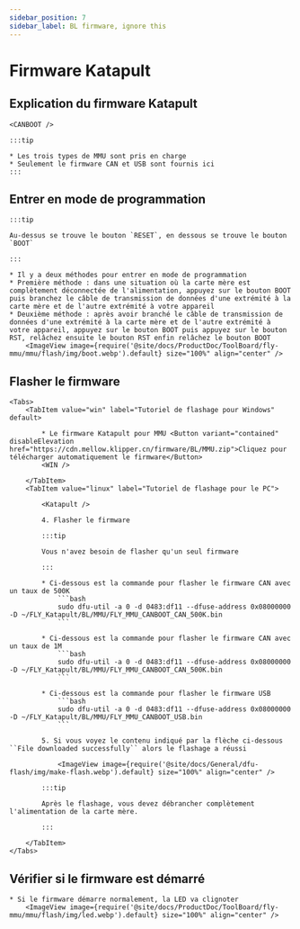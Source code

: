 ```yaml
---
sidebar_position: 7
sidebar_label: BL firmware, ignore this
---
```



# Firmware Katapult

## Explication du firmware Katapult

    <CANBOOT />

    :::tip

    * Les trois types de MMU sont pris en charge
    * Seulement le firmware CAN et USB sont fournis ici
    :::

## Entrer en mode de programmation

    :::tip

    Au-dessus se trouve le bouton `RESET`, en dessous se trouve le bouton `BOOT`

    :::

    * Il y a deux méthodes pour entrer en mode de programmation
    * Première méthode : dans une situation où la carte mère est complètement déconnectée de l'alimentation, appuyez sur le bouton BOOT puis branchez le câble de transmission de données d'une extrémité à la carte mère et de l'autre extrémité à votre appareil
    * Deuxième méthode : après avoir branché le câble de transmission de données d'une extrémité à la carte mère et de l'autre extrémité à votre appareil, appuyez sur le bouton BOOT puis appuyez sur le bouton RST, relâchez ensuite le bouton RST enfin relâchez le bouton BOOT
        <ImageView image={require('@site/docs/ProductDoc/ToolBoard/fly-mmu/mmu/flash/img/boot.webp').default} size="100%" align="center" />

## Flasher le firmware
    <Tabs>
        <TabItem value="win" label="Tutoriel de flashage pour Windows" default>
        
            * Le firmware Katapult pour MMU <Button variant="contained" disableElevation href="https://cdn.mellow.klipper.cn/firmware/BL/MMU.zip">Cliquez pour télécharger automatiquement le firmware</Button>
            <WIN />
            
        </TabItem>
        <TabItem value="linux" label="Tutoriel de flashage pour le PC">
            
            <Katapult />

            4. Flasher le firmware

            :::tip

            Vous n'avez besoin de flasher qu'un seul firmware

            :::

            * Ci-dessous est la commande pour flasher le firmware CAN avec un taux de 500K
                ```bash
                sudo dfu-util -a 0 -d 0483:df11 --dfuse-address 0x08000000 -D ~/FLY_Katapult/BL/MMU/FLY_MMU_CANBOOT_CAN_500K.bin
                ```
                       
            * Ci-dessous est la commande pour flasher le firmware CAN avec un taux de 1M
                ```bash
                sudo dfu-util -a 0 -d 0483:df11 --dfuse-address 0x08000000 -D ~/FLY_Katapult/BL/MMU/FLY_MMU_CANBOOT_CAN_500K.bin
                ```

            * Ci-dessous est la commande pour flasher le firmware USB
                ```bash
                sudo dfu-util -a 0 -d 0483:df11 --dfuse-address 0x08000000 -D ~/FLY_Katapult/BL/MMU/FLY_MMU_CANBOOT_USB.bin
                ```

            5. Si vous voyez le contenu indiqué par la flèche ci-dessous ``File downloaded successfully`` alors le flashage a réussi

                <ImageView image={require('@site/docs/General/dfu-flash/img/make-flash.webp').default} size="100%" align="center" />

            :::tip

            Après le flashage, vous devez débrancher complètement l'alimentation de la carte mère.

            :::

        </TabItem>
    </Tabs>

## Vérifier si le firmware est démarré

    * Si le firmware démarre normalement, la LED va clignoter
        <ImageView image={require('@site/docs/ProductDoc/ToolBoard/fly-mmu/mmu/flash/img/led.webp').default} size="100%" align="center" />